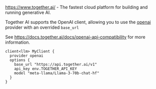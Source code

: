 

https://www.together.ai/ - The fastest cloud platform for building and running generative AI.

Together AI supports the OpenAI client, allowing you to use the [openai](/docs/snippets/clients/providers/openai) provider with an overrided `base_url`

See https://docs.together.ai/docs/openai-api-compatibility for more information.

```baml BAML
client<llm> MyClient {
  provider openai
  options {
    base_url "https://api.together.ai/v1"
    api_key env.TOGETHER_API_KEY
    model "meta-llama/Llama-3-70b-chat-hf"
  }
}
```
